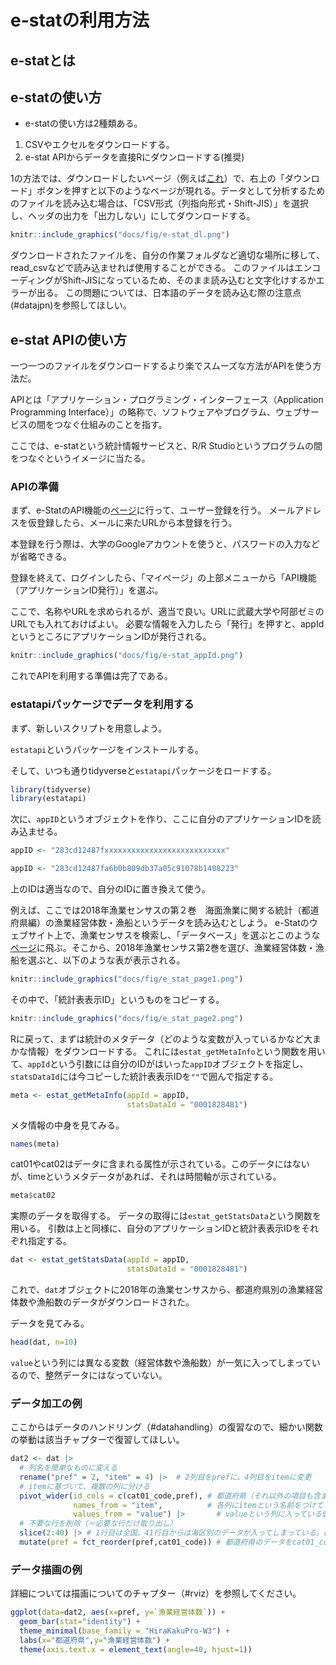 # e-statの利用方法 {#e-stat}


## e-statとは


## e-statの使い方

- e-statの使い方は2種類ある。

1. CSVやエクセルをダウンロードする。
2. e-stat APIからデータを直接Rにダウンロードする(推奨)


1の方法では、ダウンロードしたいページ（例えば[これ](https://www.e-stat.go.jp/dbview?sid=0001828481)）で、右上の「ダウンロード」ボタンを押すと以下のようなページが現れる。データとして分析するためのファイルを読み込む場合は、「CSV形式（列指向形式・Shift-JIS）」を選択し、ヘッダの出力を「出力しない」にしてダウンロードする。

```r
knitr::include_graphics("docs/fig/e-stat_dl.png")
```

ダウンロードされたファイルを、自分の作業フォルダなど適切な場所に移して、read_csvなどで読み込ませれば使用することができる。
このファイルはエンコーディングがShift-JISになっているため、そのまま読み込むと文字化けするかエラーが出る。
この問題については、日本語のデータを読み込む際の注意点(#datajpn)を参照してほしい。


## e-stat APIの使い方

一つ一つのファイルをダウンロードするより楽でスムーズな方法がAPIを使う方法だ。

APIとは「アプリケーション・プログラミング・インターフェース（Application Programming Interface）」の略称で、ソフトウェアやプログラム、ウェブサービスの間をつなぐ仕組みのことを指す。

ここでは、e-statという統計情報サービスと、R/R Studioというプログラムの間をつなぐというイメージに当たる。

### APIの準備

まず、e-StatのAPI機能の[ページ](https://www.e-stat.go.jp/api/)に行って、ユーザー登録を行う。
メールアドレスを仮登録したら、メールに来たURLから本登録を行う。

本登録を行う際は、大学のGoogleアカウントを使うと、パスワードの入力などが省略できる。

登録を終えて、ログインしたら、「マイページ」の上部メニューから「API機能（アプリケーションID発行）」を選ぶ。

ここで、名称やURLを求められるが、適当で良い。URLに武蔵大学や阿部ゼミのURLでも入れておけばよい。
必要な情報を入力したら「発行」を押すと、appIdというところにアプリケーションIDが発行される。


```r
knitr::include_graphics("docs/fig/e-stat_appId.png")
```


これでAPIを利用する準備は完了である。


### estatapiパッケージでデータを利用する

まず、新しいスクリプトを用意しよう。

`estatapi`というパッケージをインストールする。

そして、いつも通りtidyverseと`estatapi`パッケージをロードする。

```r
library(tidyverse)
library(estatapi)
```

次に、`appID`というオブジェクトを作り、ここに自分のアプリケーションIDを読み込ませる。

```r
appID <- "283cd12487fxxxxxxxxxxxxxxxxxxxxxxxxxxx"
```

```r
appID <- "283cd12487fa6b0b809db37a05c91078b1408223"
```


上のIDは適当なので、自分のIDに置き換えて使う。

例えば、ここでは2018年漁業センサスの第２巻　海面漁業に関する統計（都道府県編）の漁業経営体数・漁船というデータを読み込むとしよう。
e-Statのウェブサイト上で、漁業センサスを検索し、「データベース」を選ぶとこのような[ページ](https://www.e-stat.go.jp/stat-search/database?page=1&toukei=00500210&tstat=000001033844)に飛ぶ。そこから、2018年漁業センサス第2巻を選び、漁業経営体数・漁船を選ぶと、以下のような表が表示される。

```r
knitr::include_graphics("docs/fig/e_stat_page1.png")
```

その中で、「統計表表示ID」というものをコピーする。

```r
knitr::include_graphics("docs/fig/e_stat_page2.png")
```

Rに戻って、まずは統計のメタデータ（どのような変数が入っているかなど大まかな情報）をダウンロードする。
これには`estat_getMetaInfo`という関数を用いて、`appId`という引数には自分のIDがはいった`appID`オブジェクトを指定し、`statsDataId`には今コピーした統計表表示IDを`""`で囲んで指定する。

```r
meta <- estat_getMetaInfo(appId = appID,
                          statsDataId = "0001828481")
```

メタ情報の中身を見てみる。

```r
names(meta)
```

cat01やcat02はデータに含まれる属性が示されている。このデータにはないが、timeというメタデータがあれば、それは時間軸が示されている。

```r
meta$cat02
```

実際のデータを取得する。
データの取得には`estat_getStatsData`という関数を用いる。
引数は上と同様に、自分のアプリケーションIDと統計表表示IDをそれぞれ指定する。

```r
dat <- estat_getStatsData(appId = appID,
                          statsDataId = "0001828481")
```



これで、`dat`オブジェクトに2018年の漁業センサスから、都道府県別の漁業経営体数や漁船数のデータがダウンロードされた。

データを見てみる。

```r
head(dat, n=10)
```

`value`という列には異なる変数（経営体数や漁船数）が一気に入ってしまっているので、整然データにはなっていない。


### データ加工の例

ここからはデータのハンドリング（#datahandling）の復習なので、細かい関数の挙動は該当チャプターで復習してほしい。

```r
dat2 <- dat |>
  # 列名を簡単なものに変える
  rename("pref" = 2, "item" = 4) |>  # 2列目をprefに、4列目をitemに変更
  # itemに基づいて、複数の列に分ける
  pivot_wider(id_cols = c(cat01_code,pref), # 都道府県（それ以外の項目も含まれているが）ごとに
              names_from = "item",          # 各列にitemという名前をつけて
              values_from = "value") |>       # valueという列に入っている値を振り直す
  # 不要な行を削除（＝必要な行だけ取り出し）
  slice(2:40) |> # 1行目は全国、41行目からは海区別のデータが入ってしまっている。都道府県だけほしいので、そこだけ取り出す。
  mutate(pref = fct_reorder(pref,cat01_code)) # 都道府県のデータをcat01_codeの番号順の要素データとして定義し直す
```

### データ描画の例

詳細については描画についてのチャプター（#rviz）を参照してください。

```r
ggplot(data=dat2, aes(x=pref, y=`漁業経営体数`)) + 
  geom_bar(stat="identity") +
  theme_minimal(base_family = "HiraKakuPro-W3") +
  labs(x="都道府県",y="漁業経営体数") + 
  theme(axis.text.x = element_text(angle=40, hjust=1))
```

